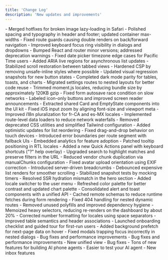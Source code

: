 ```yaml
---
title: 'Change Log'
description: 'New updates and improvements'
---
```

<Card title="Sep 12, 2025">
- Merged hotfixes for broken image lazy-loading in Safari
- Polished spacing and typography in header and footer; updated container max-widths
- Fixed route guards causing double renders on back/forward navigation
- Improved keyboard focus ring visibility in dialogs and dropdowns
- Bumped React and router minor versions; addressed deprecation warnings
</Card>
<Card title="Aug 22, 2025">
- Fixed date picker timezone edge cases for Pacific Time users
- Added ARIA live regions for asynchronous list updates
</Card>
<Card title="Jul 19, 2025">
- Stabilized scroll restoration between tabbed views
- Hardened CSP by removing unsafe-inline styles where possible
- Updated visual regression snapshots for new button states
</Card>
<Card title="Jun 24, 2025">
- Completed dark mode parity for tables, toasts, and charts
- Migrated settings routes to nested layouts for better code reuse
- Trimmed moment.js locales, reducing bundle size by approximately 120KB gzip
- Fixed form autosave race condition on slow networks
- Labeled icon-only buttons and improved screen reader announcements
</Card>
<Card title="May 14, 2025">
- Extracted shared Card and EmptyState components into the UI kit
- Fixed iOS input zoom by aligning font-size and viewport meta
- Improved i18n pluralization for fr-CA and es-MX locales
</Card>
<Card title="Apr 26, 2025">
- Implemented route-level data loaders to reduce network waterfalls
- Removed deprecated CSS utilities and simplified Tailwind configuration
- Added optimistic updates for list reordering
- Fixed drag-and-drop behavior on touch devices
</Card>
<Card title="Mar 18, 2025">
- Introduced error boundaries per route segment with fallback UIs
- Embedded analytics for feature adoption
- Patched tooltip positioning in RTL locales
</Card>
<Card title="Feb 20, 2025">
- Added a new Quick Actions panel with keyboard shortcuts ("?" help overlay)
- Upgraded search to highlight matches and preserve filters in the URL
- Reduced vendor chunk duplication via manualChunks configuration
- Fixed avatar upload orientation using EXIF correction
</Card>
<Card title="Jan 23, 2025">
- Introduced server-driven breadcrumbs
- Debounced expensive list renders for smoother scrolling
- Stabilized snapshot tests by mocking timers
- Resolved SSR hydration mismatch in the hero section
- Added locale switcher to the user menu
</Card>
<Card title="Dec 15, 2024">
- Refreshed color palette for better contrast and updated chart palette
- Consolidated alert and toast components with a unified API
- Cached remote schemas to reduce runtime fetches during form rendering
- Fixed 404 handling for nested dynamic routes
- Removed unused polyfills and improved dependency hygiene
</Card>
<Card title="Oct 15, 2024">
- Memoized heavy selectors, reducing re-renders on the dashboard by about 20%
- Corrected number formatting for locales using space separators
- Improved table semantics and header associations
</Card>
<Card title="Sep 12, 2024">
- Launched onboarding checklist and guided tour for first-run users
- Added background prefetch for next-page data on hover
- Fixed modals trapping focus incorrectly in nested dialogs
</Card>
<Card title="Sep 11, 2024">
- Bug fixes and performance improvements
</Card>
<Card title="Aug 21, 2024">
- Bug fixes and performance improvements
</Card>
<Card title="Jul 25, 2024">
- New unified view
- Bug fixes
</Card>
<Card title="Jun 13, 2024">
- Tons of new features for building AI phone agents
- Easier to test your AI agent
- New inbox features
</Card>